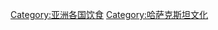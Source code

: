 {{Commons cat|Cuisine of Kazakhstan}}

[[Category:亚洲各国饮食|Category:亚洲各国饮食]]
[[Category:哈萨克斯坦文化|Category:哈萨克斯坦文化]]